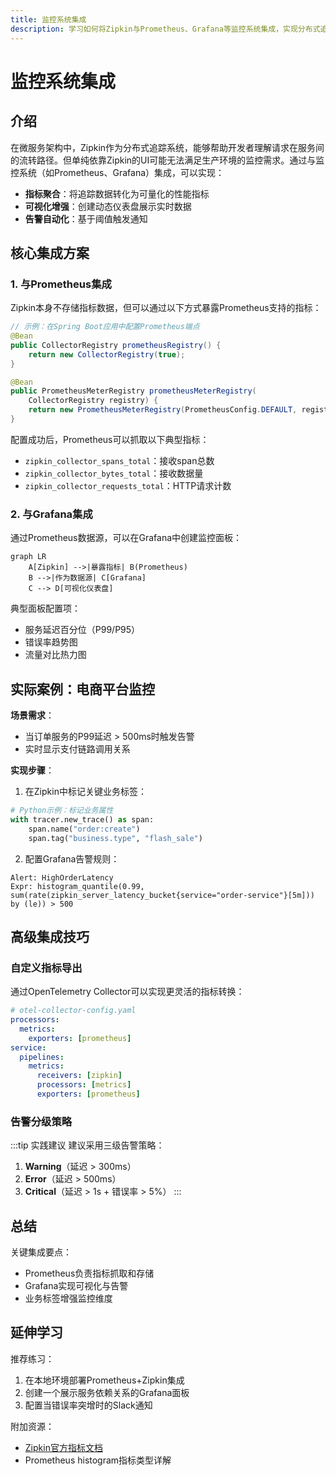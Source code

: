 ```yaml
---
title: 监控系统集成
description: 学习如何将Zipkin与Prometheus、Grafana等监控系统集成，实现分布式追踪数据的可视化与告警功能。
---
```


# 监控系统集成

## 介绍

在微服务架构中，Zipkin作为分布式追踪系统，能够帮助开发者理解请求在服务间的流转路径。但单纯依靠Zipkin的UI可能无法满足生产环境的监控需求。通过与监控系统（如Prometheus、Grafana）集成，可以实现：
- **指标聚合**：将追踪数据转化为可量化的性能指标
- **可视化增强**：创建动态仪表盘展示实时数据
- **告警自动化**：基于阈值触发通知

## 核心集成方案

### 1. 与Prometheus集成

Zipkin本身不存储指标数据，但可以通过以下方式暴露Prometheus支持的指标：

```java
// 示例：在Spring Boot应用中配置Prometheus端点
@Bean
public CollectorRegistry prometheusRegistry() {
    return new CollectorRegistry(true);
}

@Bean
public PrometheusMeterRegistry prometheusMeterRegistry(
    CollectorRegistry registry) {
    return new PrometheusMeterRegistry(PrometheusConfig.DEFAULT, registry);
}
```

配置成功后，Prometheus可以抓取以下典型指标：
- `zipkin_collector_spans_total`：接收span总数
- `zipkin_collector_bytes_total`：接收数据量
- `zipkin_collector_requests_total`：HTTP请求计数

### 2. 与Grafana集成

通过Prometheus数据源，可以在Grafana中创建监控面板：

```mermaid
graph LR
    A[Zipkin] -->|暴露指标| B(Prometheus)
    B -->|作为数据源| C[Grafana]
    C --> D[可视化仪表盘]
```

典型面板配置项：
- 服务延迟百分位（P99/P95）
- 错误率趋势图
- 流量对比热力图

## 实际案例：电商平台监控

**场景需求**：
- 当订单服务的P99延迟 > 500ms时触发告警
- 实时显示支付链路调用关系

**实现步骤**：
1. 在Zipkin中标记关键业务标签：
```python
# Python示例：标记业务属性
with tracer.new_trace() as span:
    span.name("order:create")
    span.tag("business.type", "flash_sale")
```

2. 配置Grafana告警规则：
```
Alert: HighOrderLatency
Expr: histogram_quantile(0.99, sum(rate(zipkin_server_latency_bucket{service="order-service"}[5m])) by (le)) > 500
```

## 高级集成技巧

### 自定义指标导出

通过OpenTelemetry Collector可以实现更灵活的指标转换：

```yaml
# otel-collector-config.yaml
processors:
  metrics:
    exporters: [prometheus]
service:
  pipelines:
    metrics:
      receivers: [zipkin]
      processors: [metrics]
      exporters: [prometheus]
```

### 告警分级策略

:::tip 实践建议
建议采用三级告警策略：
1. **Warning**（延迟 > 300ms）
2. **Error**（延迟 > 500ms）
3. **Critical**（延迟 > 1s + 错误率 > 5%）
:::

## 总结

关键集成要点：
- Prometheus负责指标抓取和存储
- Grafana实现可视化与告警
- 业务标签增强监控维度

## 延伸学习

推荐练习：
1. 在本地环境部署Prometheus+Zipkin集成
2. 创建一个展示服务依赖关系的Grafana面板
3. 配置当错误率突增时的Slack通知

附加资源：
- [Zipkin官方指标文档](https://zipkin.io/pages/instrumenting.html)
- Prometheus histogram指标类型详解
